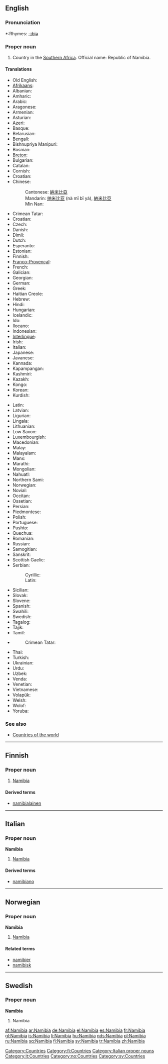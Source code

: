==English==

===Pronunciation===
*:Rhymes: [[Rhymes:English:-ɪbiə|-ɪbiə]]

===Proper noun===
{{en-proper noun}}

# Country in the [[Southern Africa]]. Official name: Republic of Namibia.

====Translations====
{{top}}
* Old English: {{t|ang|Namibia}}
* [[Afrikaans]]: {{t|af|Namibië}}
* Albanian: {{t|sq|Namibia}}
* Amharic: {{t|am|ናሚቢያ}}
* Arabic: {{t|ar|ناميبيا}}
* Aragonese: {{t|an|Namibia}}
* Armenian: {{t|hy|Նամիբիա}}
* Asturian: {{t|ast|Namibia}}
* Azeri: {{t|az|Namibiya}}
* Basque: {{t|eu|Namibia}}
* Belarusian: {{t|be|Намібія}}
* Bengali: {{t|bn|নামিবিয়া}}
* Bishnupriya Manipuri: {{t|bpy|নামিবিয়া}}
* Bosnian: {{t-|bs|Namibija|f}}
* [[Breton]]: {{t|br|Namibia}}
* Bulgarian: {{t|bg|Намибия}}
* Catalan: {{t|ca|Namíbia}}
* Cornish: {{t|kw|Namibi}}
* Croatian: {{t|hr|Namibija}}
* Chinese: 
*: Cantonese: [[納米比亞]]
*: Mandarin: [[纳米比亚]] (nà mǐ bǐ yà), [[納米比亞]]
*: Min Nan: {{t|zh-min-nan|Namibia}}
* Crimean Tatar: {{t|crh|Namibiya}}
* Croatian: {{t-|hr|Namibija|f}}
* Czech: {{t-|cs|Namibie|f}}
* Danish: {{t-|da|Namibia}}
* Dimli: {{t|diq|Namibya}}
* Dutch: {{t-|nl|Namibië}}
* Esperanto: {{t|eo|Namibio}}
* Estonian: {{t|et|Namiibia}}
* Finnish: {{t+|fi|Namibia}}
* [[Franco-Provençal]]: {{t|frp|Namibie}}
* French: {{t+|fr|Namibie|f}}
* Galician: {{t|gl|Namibia}}
* Georgian: {{t|ka|ნამიბია}}
* German: {{t+|de|Namibia}}
* Greek: {{t|el|Ναμίμπια}}
* Haitian Creole: {{t|ht|Namibi}}
* Hebrew: {{t|he|נמיביה|f|tr=namíbiya}}
* Hindi: {{t|hi|नामीबिया}}
* Hungarian: {{t|hu|Namíbia}}
* Icelandic: {{t|is|Namibía}}
* Ido: {{t|io|Namibia}}
* Ilocano: {{t|ilo|Namibia}}
* Indonesian: {{t|id|Namibia}}
* [[Interlingue]]: {{t|ie|Namibia}}
* Irish: {{t|ga|An Namaib}}
* Italian: {{t-|it|Namibia}}
* Japanese: {{t|ja|ナミビア|tr=Namibia|sc=Jpan}}
* Javanese: {{t|jv|Namibia}}
* Kannada: {{t|kn|ನಮೀಬಿಯ}}
* Kapampangan: {{t|pam|Namibia}}
* Kashmiri: {{t|ks|नमीबिया}}
* Kazakh: {{t|kk|Намибия}}
* Kongo: {{t|kg|Namibia}}
* Korean: {{t|ko|나미비아}}
* Kurdish: {{t|ku|Namîbiya}}
{{mid}}
* Latin: {{t|la|Namibia}}
* Latvian: {{t|lv|Namībija}}
* Ligurian: {{t|lij|Namibia}}
* Lingala: {{t|ln|Namibia}}
* Lithuanian: {{t|lt|Namibija}}
* Low Saxon: {{t|nds|Namibia}}
* Luxembourgish: {{t|lb|Namibien}}
* Macedonian: {{t|mk|Намибија}}
* Malay: {{t|ms|Namibia}}
* Malayalam: {{t|ml|നമീബിയ}}
* Manx: {{t|gv|Yn Nameeb}}
* Marathi: {{t|mr|नामिबिया}}
* Mongolian: {{t|mn|Намиби}}
* Nahuatl: {{t|nah|Namibia}}
* Northern Sami: {{t|se|Namibia}}
* Norwegian: {{t-|no|Namibia}}
* Novial: {{t|nov|Namibia}}
* Occitan: {{t|oc|Namibia}}
* Ossetian: {{t|os|Намиби}}
* Persian: {{t|fa|نامیبیا}}
* Piedmontese: {{t|pms|Namibia}}
* Polish: {{t+|pl|Namibia}}
* Portuguese: {{t|pt|Namíbia}}
* Pushto: {{t|ps|نېمبيا}}
* Quechua: {{t|qu|Namibya}}
* Romanian: {{t-|ro|Namibia|f}}
* Russian: {{t|ru|Намибия|sc=Cyrl}}
* Samogitian: {{t|bat-smg|Namibėjė}}
* Sanskrit: {{t|sa|नमीबिया}}
* Scottish Gaelic: {{t|gd|Naimibia}}
* Serbian: 
*: Cyrillic: {{t|sr|Намибија}} 
*: Latin: {{t|sr|Namibija}}
* Sicilian: {{t|scn|Namibbia}}
* Slovak: {{t|sk|Namíbia}}
* Slovene: {{t+|sl|Namibija|f}}
* Spanish: {{t+|es|Namibia}}
* Swahili: {{t|sw|Namibia}}
* Swedish: {{t+|sv|Namibia}}
* Tagalog: {{t|tl|Namibia}}
* Tajik: {{t|tg|Намибия}}
* Tamil: {{t|ta|நமீபியா}}
* {{trreq|Tatar}}
*: Crimean Tatar: {{t|crh|Namibiya}}
* Thai: {{t|th|ประเทศนามิเบีย}}
* Turkish: {{t|tr|Namibya}}
* Ukrainian: {{t|uk|Намібія}}
* Urdu: {{t|ur|نمیبیا}}
* Uzbek: {{t|uz|Namibiya}}
* Venda: {{t|ve|Namibia}}
* Venetian: {{t|vec|Namibia}}
* Vietnamese: {{t|vi|Namibia}}
* Volapük: {{t|vo|Namibiyän}}
* Welsh: {{t|cy|Namibia}}
* Wolof: {{t|wo|Namibi}}
* Yoruba: {{t|yo|Namibia}}
{{bottom}}

===See also===
* [[Appendix:Countries of the world|Countries of the world]]

[[Category:Countries]]

----

==Finnish==
{{wikipedia|lang=fi}}

===Proper noun===
{{fi-noun|proper=true}}

# [[#English|Namibia]]

====Derived terms====
* [[namibialainen]]

[[Category:fi:Countries]]

----

==Italian==
{{wikipedia|lang=it}}

===Proper noun===
'''Namibia''' {{f}}

# [[#English|Namibia]]

====Derived terms====
* [[namibiano]]

[[Category:Italian proper nouns]]
[[Category:it:Countries]]

----
==Norwegian==

===Proper noun===
'''Namibia'''

# [[#English|Namibia]]

====Related terms====
*[[namibier]]
*[[namibisk]]

[[Category:no:Countries]]

----

==Swedish==

===Proper noun===
'''Namibia'''

# Namibia

[[Category:sv:Countries]]

[[af:Namibia]]
[[ar:Namibia]]
[[de:Namibia]]
[[el:Namibia]]
[[es:Namibia]]
[[fr:Namibia]]
[[gl:Namibia]]
[[is:Namibia]]
[[li:Namibia]]
[[hu:Namibia]]
[[nds:Namibia]]
[[pl:Namibia]]
[[ru:Namibia]]
[[sq:Namibia]]
[[fi:Namibia]]
[[sv:Namibia]]
[[tr:Namibia]]
[[zh:Namibia]]